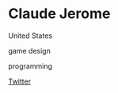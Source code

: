 # Claude Jerome

<Location>

United States

</Location>

<Skills>

game design

programming

</Skills>

<Personal>

[Twitter](https://twitter.com/Claude_Jerome)

</Personal>


